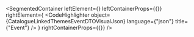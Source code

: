 
<SegmentedContainer
  leftElement={<CatalogueLinkedThemesEventDTODesc />}
  leftContainerProps={{}}
  rightElement={
    <CodeHighlighter
      object={CatalogueLinkedThemesEventDTOVisualJson}
      language={"json"}
      title={"Event"}
    />
  }
  rightContainerProps={{}}
/>
